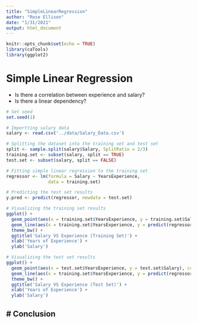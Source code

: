 ```yaml
---
title: "SimpleLinearRegression"
author: "Rose Ellison"
date: "1/31/2021"
output: html_document
---
```


```r
knitr::opts_chunk$set(echo = TRUE)
library(caTools)
library(ggplot2)
```

# Simple Linear Regression
- Is there a correlation between experience and salary?
- Is there a linear dependency?

```r
# Set seed
set.seed(1)

# Importting salary data
salary <- read.csv('../data/Salary_Data.csv')

# Splitting the dataset into the training set and test set
split <- sample.split(salary$Salary, SplitRatio = 2/3)
training.set <- subset(salary, split == TRUE)
test.set <- subset(salary, split == FALSE)

# Fitting simple linear regression to the training set
regressor <- lm(formula = Salary ~ YearsExperience,
                data = training.set)

# Predicting the test set results
y.pred <- predict(regressor, newdata = test.set)

# Visualizing the training set results
ggplot() + 
  geom_point(aes(x = training.set$YearsExperience, y = training.set$Salary), col = 'lightblue', lw = 4) + 
  geom_line(aes(x = training.set$YearsExperience, y = predict(regressor, newdata = training.set)), col = 'darkblue') + 
  theme_bw() + 
  ggtitle('Salary VS Experience (Training Set)') + 
  xlab('Years of Experience') + 
  ylab('Salary')

```




```r
# Visualizing the test set results
ggplot() + 
  geom_point(aes(x = test.set$YearsExperience, y = test.set$Salary), col = 'lightblue', lw = 4) + 
  geom_line(aes(x = training.set$YearsExperience, y = predict(regressor, newdata = training.set)), col = 'darkblue') + 
  theme_bw() + 
  ggtitle('Salary VS Experience (Test Set)') + 
  xlab('Years of Experience') + 
  ylab('Salary')
```
# Conclusion
- 

